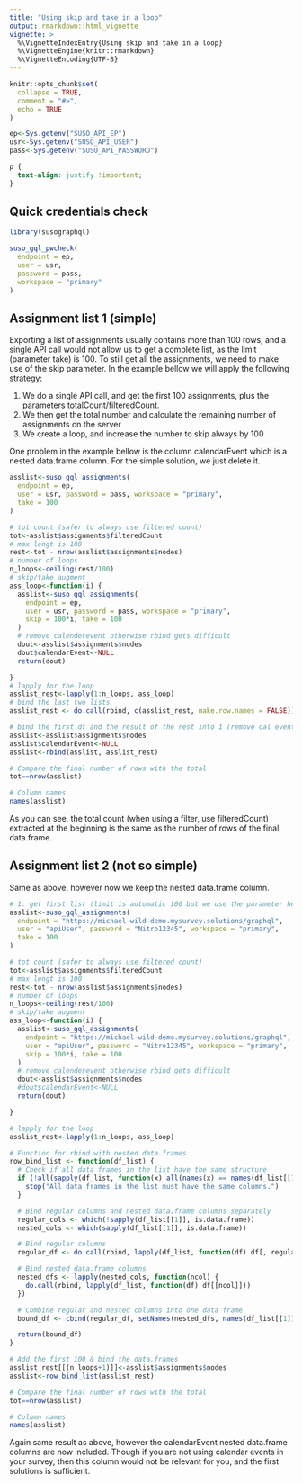 ```yaml
---
title: "Using skip and take in a loop"
output: rmarkdown::html_vignette
vignette: >
  %\VignetteIndexEntry{Using skip and take in a loop}
  %\VignetteEngine{knitr::rmarkdown}
  %\VignetteEncoding{UTF-8}
---
```


```r
knitr::opts_chunk$set(
  collapse = TRUE,
  comment = "#>",
  echo = TRUE
)

ep<-Sys.getenv("SUSO_API_EP")
usr<-Sys.getenv("SUSO_API_USER")
pass<-Sys.getenv("SUSO_API_PASSWORD")
```


```css

p {
  text-align: justify !important;
}

```


## Quick credentials check

```r
library(susographql)

suso_gql_pwcheck(
  endpoint = ep,
  user = usr,
  password = pass,
  workspace = "primary"
)

```


## Assignment list 1 (simple)

Exporting a list of assignments usually contains more than 100 rows, and a single API call would not allow us to get a complete list, as the limit (parameter take) is 100. To still get all the assignments, we need to make use of the skip parameter. In the example bellow we will apply the following strategy:

1. We do a single API call, and get the first 100 assignments, plus the parameters totalCount/filteredCount.
2. We then get the total number and calculate the remaining number of assignments on the server
3. We create a loop, and increase the number to skip always by 100

One problem in the example bellow is the column calendarEvent which is a nested data.frame column. For the simple solution, we just delete it. 

```r

asslist<-suso_gql_assignments(
  endpoint = ep,
  user = usr, password = pass, workspace = "primary",
  take = 100
)

# tot count (safer to always use filtered count)
tot<-asslist$assignments$filteredCount
# max lengt is 100
rest<-tot - nrow(asslist$assignments$nodes)
# number of loops
n_loops<-ceiling(rest/100)
# skip/take augment
ass_loop<-function(i) {
  asslist<-suso_gql_assignments(
    endpoint = ep,
    user = usr, password = pass, workspace = "primary",
    skip = 100*i, take = 100
  )
  # remove calenderevent otherwise rbind gets difficult
  dout<-asslist$assignments$nodes
  dout$calendarEvent<-NULL
  return(dout)

}
# lapply for the loop
asslist_rest<-lapply(1:n_loops, ass_loop)
# bind the last two lists
asslist_rest <- do.call(rbind, c(asslist_rest, make.row.names = FALSE))

# bind the first df and the result of the rest into 1 (remove cal event first)
asslist<-asslist$assignments$nodes
asslist$calendarEvent<-NULL
asslist<-rbind(asslist, asslist_rest)

# Compare the final number of rows with the total
tot==nrow(asslist)

# Column names
names(asslist)

```

As you can see, the total count (when using a filter, use filteredCount) extracted at the beginning is the same as the number of rows of the final data.frame.

## Assignment list 2 (not so simple)

Same as above, however now we keep the nested data.frame column.

```r

# 1. get first list (limit is automatic 100 but we use the parameter here for demonstration)
asslist<-suso_gql_assignments(
  endpoint = "https://michael-wild-demo.mysurvey.solutions/graphql",
  user = "apiUser", password = "Nitro12345", workspace = "primary",
  take = 100
)

# tot count (safer to always use filtered count)
tot<-asslist$assignments$filteredCount
# max lengt is 100
rest<-tot - nrow(asslist$assignments$nodes)
# number of loops
n_loops<-ceiling(rest/100)
# skip/take augment
ass_loop<-function(i) {
  asslist<-suso_gql_assignments(
    endpoint = "https://michael-wild-demo.mysurvey.solutions/graphql",
    user = "apiUser", password = "Nitro12345", workspace = "primary",
    skip = 100*i, take = 100
  )
  # remove calenderevent otherwise rbind gets difficult
  dout<-asslist$assignments$nodes
  #dout$calendarEvent<-NULL
  return(dout)

}

# lapply for the loop
asslist_rest<-lapply(1:n_loops, ass_loop)

# Function for rbind with nested data.frames
row_bind_list <- function(df_list) {
  # Check if all data frames in the list have the same structure
  if (!all(sapply(df_list, function(x) all(names(x) == names(df_list[[1]]))))) {
    stop("All data frames in the list must have the same columns.")
  }

  # Bind regular columns and nested data.frame columns separately
  regular_cols <- which(!sapply(df_list[[1]], is.data.frame))
  nested_cols <- which(sapply(df_list[[1]], is.data.frame))

  # Bind regular columns
  regular_df <- do.call(rbind, lapply(df_list, function(df) df[, regular_cols, drop = FALSE]))

  # Bind nested data.frame columns
  nested_dfs <- lapply(nested_cols, function(ncol) {
    do.call(rbind, lapply(df_list, function(df) df[[ncol]]))
  })

  # Combine regular and nested columns into one data frame
  bound_df <- cbind(regular_df, setNames(nested_dfs, names(df_list[[1]])[nested_cols]))

  return(bound_df)
}

# Add the first 100 & bind the data.frames
asslist_rest[[(n_loops+1)]]<-asslist$assignments$nodes
asslist<-row_bind_list(asslist_rest)

# Compare the final number of rows with the total
tot==nrow(asslist)

# Column names
names(asslist)


```

Again same result as above, however the calendarEvent nested data.frame columns are now included. Though if you are not using calendar events in your survey, then this column would not be relevant for you, and the first solutions is sufficient.


